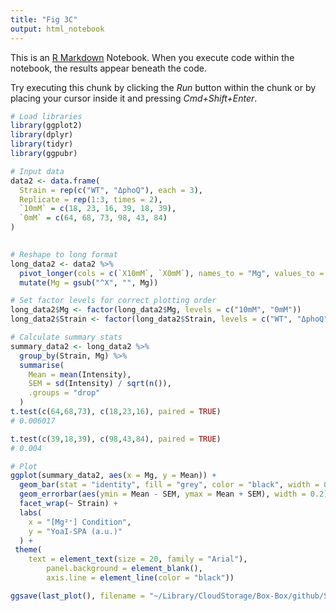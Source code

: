 ```yaml
---
title: "Fig 3C"
output: html_notebook
---
```


This is an [R Markdown](http://rmarkdown.rstudio.com) Notebook. When you execute code within the notebook, the results appear beneath the code. 

Try executing this chunk by clicking the *Run* button within the chunk or by placing your cursor inside it and pressing *Cmd+Shift+Enter*. 

```r
# Load libraries
library(ggplot2)
library(dplyr)
library(tidyr)
library(ggpubr)
```

```r

# Input data
data2 <- data.frame(
  Strain = rep(c("WT", "ΔphoQ"), each = 3),
  Replicate = rep(1:3, times = 2),
  `10mM` = c(18, 23, 16, 39, 18, 39),
  `0mM` = c(64, 68, 73, 98, 43, 84)
)
 

# Reshape to long format
long_data2 <- data2 %>%
  pivot_longer(cols = c(`X10mM`, `X0mM`), names_to = "Mg", values_to = "Intensity") %>% 
  mutate(Mg = gsub("^X", "", Mg)) 

# Set factor levels for correct plotting order
long_data2$Mg <- factor(long_data2$Mg, levels = c("10mM", "0mM"))
long_data2$Strain <- factor(long_data2$Strain, levels = c("WT", "ΔphoQ"))

# Calculate summary stats
summary_data2 <- long_data2 %>%
  group_by(Strain, Mg) %>%
  summarise(
    Mean = mean(Intensity),
    SEM = sd(Intensity) / sqrt(n()),
    .groups = "drop"
  )
t.test(c(64,68,73), c(18,23,16), paired = TRUE)
# 0.006017

t.test(c(39,18,39), c(98,43,84), paired = TRUE)
# 0.004

# Plot
ggplot(summary_data2, aes(x = Mg, y = Mean)) +
  geom_bar(stat = "identity", fill = "grey", color = "black", width = 0.6) +
  geom_errorbar(aes(ymin = Mean - SEM, ymax = Mean + SEM), width = 0.2) +
  facet_wrap(~ Strain) +
  labs(
    x = "[Mg²⁺] Condition",
    y = "YoaI-SPA (a.u.)"
  ) +
 theme(
    text = element_text(size = 20, family = "Arial"),
        panel.background = element_blank(),
        axis.line = element_line(color = "black"))

ggsave(last_plot(), filename = "~/Library/CloudStorage/Box-Box/github/Small-proteins-induced-under-low-magnesium-stress-in-E.coli/figures/Fig3C.png", width = 4.5, height = 3.5, units = "in", dpi = 600)
```